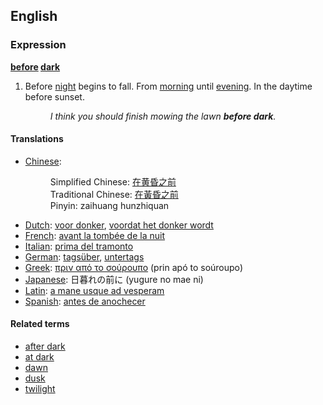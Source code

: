 ==English==
===Expression===
'''[[before]] [[dark]]'''
#Before [[night]] begins to fall.  From [[morning]] until [[evening]]. In the daytime before sunset.
#:''I think you should finish mowing the lawn '''before dark'''.''

==== Translations ====
*[[Chinese]]: 
*:Simplified Chinese: [[在黄昏之前]]
*:Traditional Chinese: [[在黃昏之前]]
*:Pinyin: zaihuang hunzhiquan
*[[Dutch]]: [[voor donker]], [[voordat het donker wordt]]
*[[French]]: [[avant la tombée de la nuit]]
*[[Italian]]: [[prima del tramonto]]
*[[German]]: [[tagsüber]], [[untertags]]
*[[Greek]]: [[πριν από το σούρουπο]] (prin apó to soúroupo)
*[[Japanese]]: 日暮れの前に (yugure no mae ni)
*[[Latin]]: [[a mane usque ad vesperam]]
*[[Spanish]]: [[antes de anochecer]]

==== Related terms ====

*[[after dark]]
*[[at dark]]
*[[dawn]]
*[[dusk]]
*[[twilight]]